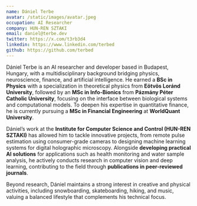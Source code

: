 ```yaml
---
name: Dániel Terbe
avatar: /static/images/avatar.jpeg
occupation: AI Researcher
company: HUN-REN SZTAKI
email: daniel@terbe.dev
twitter: https://x.com/t3rb3d4
linkedin: https://www.linkedin.com/terbed
github: https://github.com/terbed
---
```


Dániel Terbe is an AI researcher and developer based in Budapest, Hungary, with a multidisciplinary background bridging physics, neuroscience, finance, and artificial intelligence. He earned a **BSc in Physics** with a specialization in theoretical physics from **Eötvös Loránd University**, followed by an **MSc in Info-Bionics** from **Pázmány Péter Catholic University**, focusing on the interface between biological systems and computational models. To deepen his expertise in quantitative finance, he is currently pursuing a **MSc in Financial Engineering** at **WorldQuant University**.

Dániel’s work at the **Institute for Computer Science and Control (HUN-REN SZTAKI)** has allowed him to tackle innovative projects, from remote pulse estimation using consumer-grade cameras to designing machine learning systems for digital holographic microscopy. Alongside **developing practical AI solutions** for applications such as health monitoring and water sample analysis, he actively conducts research in computer vision and deep learning, contributing to the field through **publications in peer-reviewed journals**.

Beyond research, Dániel maintains a strong interest in creative and physical activities, including snowboarding, skateboarding, hiking, and music, valuing a balanced lifestyle that complements his technical focus.
